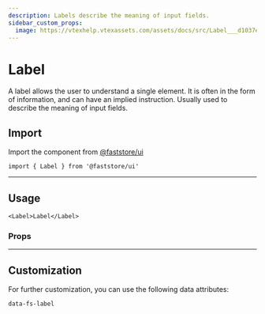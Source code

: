 ```yaml
---
description: Labels describe the meaning of input fields.
sidebar_custom_props:
  image: https://vtexhelp.vtexassets.com/assets/docs/src/Label___d1037ecfcce02ddf742bc029d7ad9fea.png
---
```



# Label

A label allows the user to understand a single element. It is often in the form of information, and can have an implied instruction. Usually used to describe the meaning of input fields.

## Import

Import the component from <a href="https://www.faststore.dev/reference/ui/get-started-faststore-ui">@faststore/ui</a>

```tsx
import { Label } from '@faststore/ui'
```

---

## Usage

```tsx live
<Label>Label</Label>
```

### Props

<PropsSection name="Label" />

---

## Customization

For further customization, you can use the following data attributes:

`data-fs-label`
